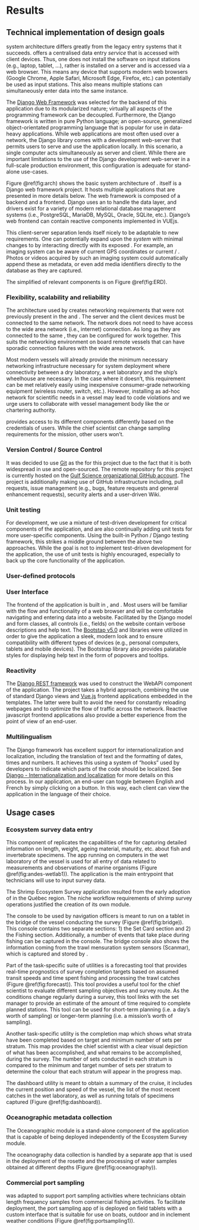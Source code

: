 # Results

## Technical implementation of design goals

\gls{andes} system architecture differs greatly from the legacy entry systems that it succeeds. \gls{andes} offers a centralised data entry *service* that is accessed with client devices. Thus, one does not install the \gls{andes} software on input stations (e.g., laptop, tablet, ...), rather \gls{andes} is installed on a server and is accessed via a web browser. This means any device that supports modern web browsers (Google Chrome, Apple Safari, Microsoft Edge, Firefox, etc.) can potentially be used as input stations. This also means multiple stations can simultaneously enter data into the same \gls{andes} instance.

The [Django Web Framework](https://www.djangoproject.com/) was selected for the backend of this application due to its modularized nature; virtually all aspects of the programming framework can be decoupled. Furthermore, the Django framework is written in pure Python language; an open-source, generalized object-orientated programming language that is popular for use in data-heavy applications. While web applications are most often used over a network, the Django library comes with a development web-server that permits users to serve and use the application locally. In this scenario, a single computer acts simultaneously as server and client. While there are important limitations to the use of the Django development web-server in a full-scale production environment, this configuration is adequate for stand-alone use-cases.

Figure \@ref(fig:arch) shows the basic system architecture of \gls{andes}. \gls{andes} itself is a Django web framework project. It hosts multiple applications that are presented in more details below. The web framework is composed of a backend \gls{REST-API} and a frontend. Django uses an \gls{ORM} to handle the data layer, and drivers exist for a variety of modern relational database management systems (i.e., PostgreSQL, MariaDB, MySQL, Oracle, SQLite, etc.). Django's web frontend can contain reactive components implemented in VUEjs.

This client-server separation lends itself nicely to be adaptable to new requirements. One can potentially expand upon the *system* with minimal changes to \gls{andes} by interacting directly with its exposed \gls{REST-API}. For example, an imaging system can be aware of current GPS coordinates or current \gls{Set} / \gls{Station}. Photos or videos acquired by such an imaging system could automatically append these as metadata, or even add media identifiers directly to the database as they are captured.

The simplified \gls{ERD} of relevant \gls{andes} components is on Figure \@ref(fig:ERD).

### Flexibility, scalability and reliability

The architecture used by \gls{andes} creates networking requirements that were not previously present in the \gls{ese} and \gls{mrr}. The server and the client devices must be connected to the same network. The network does not need to have access to the wide area network (i.e., internet) connection. As long as they are connected to the same \gls{lan}, they can be configured for work together. This suits the networking environment on board remote vessels that can have sporadic connection failures with the wide area network.

Most modern vessels will already provide the minimum necessary networking infrastructure necessary for system deployment where connectivity between a dry laboratory, a wet laboratory and the ship's wheelhouse are necessary. In the case where it doesn't, this requirement can be met relatively easily using inexpensive consumer-grade networking equipment (wireless router, switch, etc.). However, installing as ad-hoc network for scientific needs in a vessel may lead to code violations and we urge \gls{andes} users to collaborate with vessel management body like the \gls{CCG} or chartering authority.

\gls{andes} provides access to its different components differently based on the credentials of users. While the chief scientist can change sampling requirements for the mission, other users won't.


### Version Control / Source Control

It was decided to use [Git](https://git-scm.com/) as the \gls{vcs} for this project due to the fact that it is both widespread in use and open-sourced. The remote repository for this project is currently hosted on the [Gulf Science organizational GitHub account](https://github.com/dfo-gulf-science). The project is additionally making use of GitHub infrastructure including, pull requests, issue management (e.g., bugs, feature requests and general enhancement requests), security alerts and a user-driven Wiki.

### Unit testing

For \gls{andes} development, we use a mixture of test-driven development for critical components of the application, and are also continually adding unit tests for more user-specific components. Using the built-in Python / Django testing framework, this strikes a middle ground between the above two approaches. While the goal is not to implement test-driven development for the application, the use of unit tests is highly encouraged, especially to back up the core functionality of the application.

### User-defined protocols

### User Interface

The frontend of the application is built in \gls{html5}, \gls{javascript} and \gls{CSS}. Most users will be familiar with the flow and functionality of a web browser and will be comfortable navigating and entering data into a website. Facilitated by the Django model and form classes, all controls (i.e., fields) on the website contain verbose descriptions and help text. The [Bootstap v5.0](https://getbootstrap.com/docs/5.0/getting-started/introduction/) \gls{CSS} and \gls{javascript} libraries were utilized in order to give the application a sleek, modern look and to ensure compatibility with different types of devices (e.g., personal computers, tablets and mobile devices). The Bootstrap library also provides palatable styles for displaying help text in the form of popovers and tooltips.

### Reactivity

The [Django REST framework](https://www.django-rest-framework.org/) was used to construct the WebAPI component of the application. The project takes a hybrid approach, combining the use of standard Django views and [Vue.js](https://vuejs.org/) frontend applications embedded in the templates. The latter were built to avoid the need for constantly reloading webpages and to optimize the flow of traffic across the network. Reactive javascript frontend applications also provide a better experience from the point of view of an end-user.

### Multilingualism

The Django framework has excellent support for internationalization and localization, including the translation of text and the formatting of dates, times and numbers. It achieves this using a system of "hooks" used by developers to indicate which parts of the code should be localized. See [Django - Internationalization and localization](https://docs.djangoproject.com/en/4.1/topics/i18n/) for more details on this process. In our application, an end-user can toggle between English and French by simply clicking on a button. In this way, each client can view the application in the language of their choice.

## Usage cases

### Ecosystem survey data entry

This component of \gls{andes} replicates the capabilities of the \gls{ese} for capturing detailed information on length, weight, ageing material, maturity, etc. about fish and invertebrate specimens. The app running on computers in the wet laboratory of the vessel is used for all entry of data related to measurements and observations of marine organisms (Figure \@ref(fig:andes-wetlab1)). The \gls{Ecosystem Survey} application is the main entrypoint that technicians will use to input survey data.

The Shrimp Ecosystem Survey application resulted from the early adoption of \gls{andes} in the Québec region. The niche workflow requirements of shrimp survey operations justified the creation of its own \gls{andes} module. 

The console to be used by navigation officers is meant to run on a tablet in the bridge of the vessel conducting the survey (Figure \@ref(fig:bridge)). This console contains two separate sections: 1) the Set Card section and 2) the Fishing section. Additionally, a number of events that take place during fishing can be captured in the console. The bridge console also shows the information coming from the trawl mensuration system sensors (Scanmar), which is captured and stored by \gls{andes}.

Part of the task-specific suite of utilities is a forecasting tool that provides real-time prognostics of survey completion targets based on assumed transit speeds and time spent fishing and processing the trawl catches (Figure \@ref(fig:forecast)). This tool provides a useful tool for the chief scientist to evaluate different sampling objectives and survey route. As the conditions change regularly during a survey, this tool links with the set manager to provide an estimate of the amount of time required to complete planned stations. This tool can be used for short-term planning (i.e. a day's worth of sampling) or longer-term planning (i.e. a mission's worth of sampling). 

Another task-specific utility is the completion map which shows what strata have been completed based on target and minimum number of sets per stratum. This map provides the chief scientist with a clear visual depiction of what has been accomplished, and what remains to be accomplished, during the survey. The number of sets conducted in each stratum is compared to the minimum and target number of sets per stratum to determine the colour that each stratum will appear in the progress map.

The dashboard utility is meant to obtain a summary of the cruise, it includes the current position and speed of the vessel, the list of the most recent catches in the wet laboratory, as well as running totals of specimens captured (Figure \@ref(fig:dashboard)).

### Oceanographic metadata collection

The Oceanographic module is a stand-alone component of the application that is capable of being deployed independently of the Ecosystem Survey module.

The oceanography data collection is handled by a separate app that is used in the deployment of the rosette and the processing of water samples obtained at different depths  (Figure \@ref(fig:oceanography)).

### Commercial port sampling

\gls{andes} was adapted to support port sampling activities where technicians obtain length frequency samples from commercial fishing activities. To facilitate deployment, the port sampling app of \gls{andes} is deployed on field tablets with a custom interface that is suitable for use on boats, outdoor and in inclement weather conditions (Figure \@ref(fig:portsampling1)).
